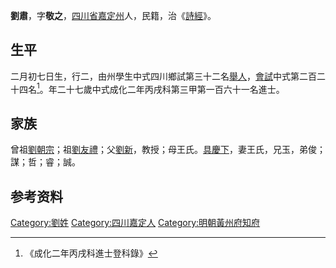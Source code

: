 {{Otheruses|other=名为刘肃的其他人物|刘肃}}
{{Otheruses|other=名为刘敬之的其他人物|刘敬之}}
{{明清人物信息框
| 姓名 = 劉肅
| 原名 =
| 圖片名稱= 
| 圖片大小 =
| 圖片說明 = 
| 最高職務 =
| 國家 = 大明 
| 爵位 =
| 籍貫 = [[四川省|四川省]][[嘉定州_(明朝)|嘉定州]]
| 族裔 = 
| 旗籍 = 
| 字號 = 
| 諡號 =
| 出生日期 = 二月初七日
| 出生地點 =
| 逝世日期 = 
| 逝世地點 =
| 墓葬 =
| 配偶 = 王氏
| 親屬 = 曾祖[[劉朝宗|劉朝宗]]，祖[[劉友禮|劉友禮]]，父[[劉新|劉新]]，母王氏
| 出身 =
* 成化二年丙戌科進士
| 經歷 =
| 著作 =  
*
*
*
}}
'''劉肅'''{{BD|1440年||1499年||}}，字'''敬之'''，[[四川省|四川省]][[嘉定州_(明朝)|嘉定州]]人，民籍，治《[[詩經|詩經]]》。

== 生平 ==
二月初七日生，行二，由州學生中式四川鄉試第三十二名[[舉人|舉人]]，[[會試|會試]]中式第二百二十四名<ref>《成化二年丙戌科進士登科錄》</ref>。年二十七歲中式成化二年丙戌科第三甲第一百六十一名進士。

== 家族 ==
曾祖[[劉朝宗|劉朝宗]]；祖[[劉友禮|劉友禮]]；父[[劉新|劉新]]，教授；母王氏。[[具慶下|具慶下]]，妻王氏，兄玉，弟俊；謀；哲；睿；誠。

== 参考资料 ==
{{reflist}}

{{start box}}
{{s-off}}
{{s-before|[[謝恭|謝恭]]}}
{{s-title|明朝黃州府知府|弘治年間}}
{{s-vacant||next=[[盧濬|盧濬]]}}
{{end box}}

{{成化二年丙戌科殿试金榜}}

{{Authority control}}

{{DEFAULTSORT:}}
[[Category:劉姓|Category:劉姓]]
[[Category:四川嘉定人|Category:四川嘉定人]]
[[Category:明朝黃州府知府|Category:明朝黃州府知府]]


{{明朝人物小作品}}